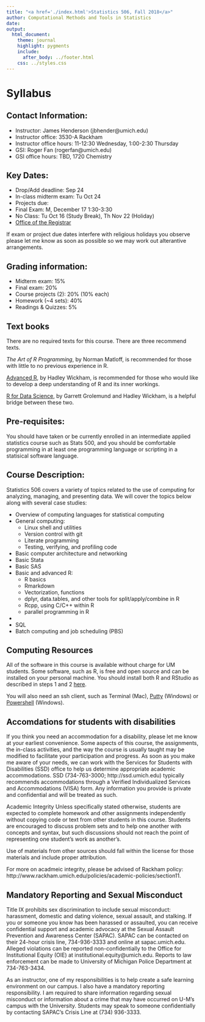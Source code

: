 ```yaml
---
title: "<a href='./index.html'>Statistics 506, Fall 2018</a>"
author: Computational Methods and Tools in Statistics
date: 
output: 
  html_document:
    theme: journal
    highlight: pygments
    include:
      after_body: ../footer.html
    css: ../styles.css
---
```


# Syllabus

## Contact Information:

  + Instructor: James Henderson (jbhender@umich.edu)
  + Instructor office: 3530-A Rackham 
  + Instructor office hours: 11-12:30 Wednesday, 1:00-2:30 Thursday
  + GSI: Roger Fan (rogerfan@umich.edu)
  + GSI office hours: TBD, 1720 Chemistry

## Key Dates:
  + Drop/Add deadline: Sep 24
  + In-class midterm exam: Tu Oct 24
  + Projects due: 
  + Final Exam: M, December 17 1:30-3:30
  + No Class: Tu Oct 16 (Study Break), Th Nov 22 (Holiday)
  + <a href="http://ro.umich.edu/">Office of the Registrar</a>

If exam or project due dates interfere with religious holidays you observe 
please let me know as soon as possible so we may work out alterantive arrangements.
  
## Grading information:
  + Midterm exam: 15%
  + Final exam: 20%
  + Course projects (2): 20% (10% each) 
  + Homework (~4 sets): 40%
  + Readings & Quizzes: 5% 
 
## Text books
There are no required texts for this course. There are three recommend texts.

*The Art of R Programming*, by Norman Matloff, is recommended for those 
with little to no previous experience in R.

[Advanced R](https://adv-r.hadley.nz/), by Hadley Wickham, is recommended for those 
who would like to develop a deep understanding of R and its inner workings.

[R for Data Science](http://r4ds.had.co.nz/), by Garrett Grolemund and
Hadley Wickham, is a helpful bridge between these two. 

## Pre-requisites: 

You should have taken or be currently enrolled in an 
intermediate applied statistics course such as 
Stats 500, and you should be comfortable programming in at least one 
programming language or scripting in a statisical software language.

## Course Description: 
Statistics 506 covers a variety of topics related to the use of computing for analyzing,
managing, and presenting data. We will cover the topics below along with several case studies:

  + Overview of computing languages for statistical computing
  + General computing:
    - Linux shell and utilities
    - Version control with git
    - Literate programming
    - Testing, verifying, and profiling code
  + Basic computer architecture and networking
  + Basic Stata
  + Basic SAS
  + Basic and advanced R:
    - R basics
    - Rmarkdown
    - Vectorization, functions
    - dplyr, data.tables, and other tools for split/apply/combine in R
    - Rcpp, using C/C++ within R
    - parallel programming in R
  + 
  + SQL
  + Batch computing and job scheduling (PBS)

## Computing Resources

All of the software in this course is available without charge for UM students.
Some software, such as R, is free and open source and can be installed on your
personal machine. You should install both R and RStudio as described in steps
1 and 2 <a href="https://jbhender.github.io/R_Workshop_Prep.html">here</a>. 

You will also need an ssh client, such as Terminal (Mac), 
[Putty](https://www.putty.org/) (Windows) or [Powershell](https://docs.microsoft.com/en-us/powershell/scripting/getting-started/getting-started-with-windows-powershell?view=powershell-6) (Windows).

## Accomdations for students with disabilities

If you think you need an accommodation for a disability, please let me know at your earliest convenience. Some aspects of this course, 
the assignments, the in-class activities, and the way the course is usually taught may be modified to facilitate your participation and progress. 
As soon as you make me aware of your needs, we can work with the Services for Students with Disabilities (SSD) office to help us determine appropriate 
academic accommodations. 
SSD (734-763-3000; http://ssd.umich.edu)
 typically recommends accommodations through a Verified Individualized Services and Accommodations (VISA) form. 
Any information you provide is private and confidential and will be treated as such.

Academic Integrity
Unless specifically stated otherwise, students are expected to complete homework and other assignments independently without copying code or text from other students in this course. Students are encouraged to discuss problem sets and to help one another with concepts and syntax, but such discussions should not reach the point of representing one student’s work as another’s.

Use of materials from other sources should fall within the license for those materials and include proper attribution.

For more on acadmeic integrity, please be advised of Rackham policy: http://www.rackham.umich.edu/policies/academic-policies/section11.


## Mandatory Reporting and Sexual Misconduct

Title IX prohibits sex discrimination to include sexual misconduct: harassment, domestic and dating violence, sexual assault, and stalking. If you or someone you know has been harassed or assaulted, you can receive confidential support and academic advocacy at the Sexual Assault Prevention and Awareness Center (SAPAC). SAPAC can be contacted on their 24-hour crisis line, 734-936-3333 and online at sapac.umich.edu. Alleged violations can be reported non-confidentially to the Office for Institutional Equity (OIE) at institutional.equity@umich.edu. Reports to law enforcement can be made to University of Michigan Police Department at 734-763-3434.

As an instructor, one of my responsibilities is to help create a safe learning environment on our campus. I also have a mandatory reporting responsibility. I am required to share information regarding sexual misconduct or information about a crime that may have occurred on U-M's campus with the University. Students may speak to someone confidentially by contacting SAPAC’s Crisis Line at (734) 936-3333.

